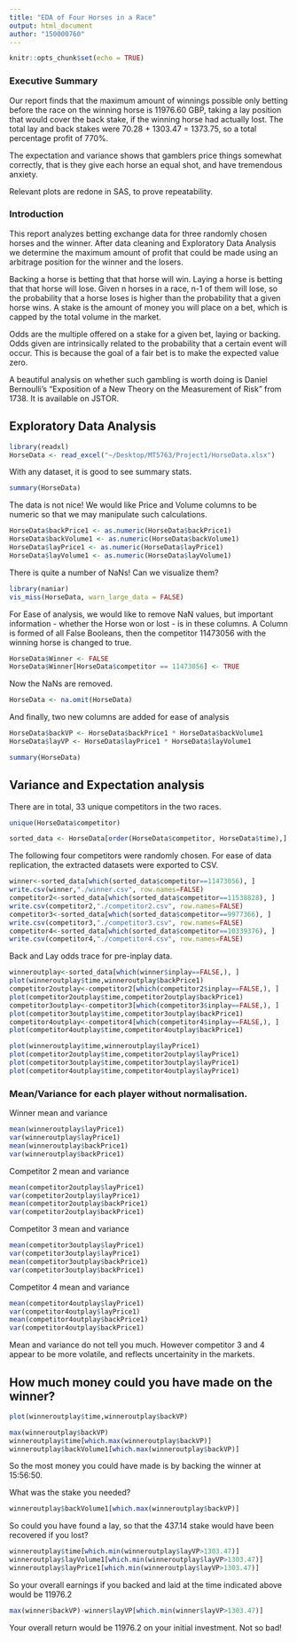 ```yaml
---
title: "EDA of Four Horses in a Race"
output: html_document
author: "150000760"
---
```


```r
knitr::opts_chunk$set(echo = TRUE)
```
### Executive Summary

Our report finds that the maximum amount of winnings possible only betting before the race on the winning horse is 11976.60 GBP, taking a lay position that would cover the back stake, if the winning horse had actually lost. The total lay and back stakes were 70.28 + 1303.47 = 1373.75, so a total percentage profit of 770%. 

The expectation and variance shows that gamblers price things somewhat correctly, that is they give each horse an equal shot, and have tremendous anxiety. 

Relevant plots are redone in SAS, to prove repeatability. 

### Introduction

This report analyzes betting exchange data for three randomly chosen horses and the winner. After data cleaning and Exploratory Data Analysis we determine the maximum amount of profit that could be made using an arbitrage position for the winner and the losers. 

Backing a horse is betting that that horse will win. Laying a horse is betting that that horse will lose. Given n horses in a race, n-1 of them will lose, so the probability that a horse loses is higher than the probability that a given horse wins. A stake is the amount of money you will place on a bet, which is capped by the total volume in the market. 

Odds are the multiple offered on a stake for a given bet, laying or backing. Odds given are intrinsically related to the probability that a certain event will occur. This is because the goal of a fair bet is to make the expected value zero. 

A beautiful analysis on whether such gambling is worth doing is Daniel Bernoulli's "Exposition of a New Theory on the Measurement of Risk" from 1738. It is available on JSTOR. 

## Exploratory Data Analysis

```r
library(readxl)
HorseData <- read_excel("~/Desktop/MT5763/Project1/HorseData.xlsx")
```


With any dataset, it is good to see summary stats. 

```r
summary(HorseData)
```

The data is not nice! We would like Price and Volume columns to be numeric so that we may manipulate such calculations. 

```r
HorseData$backPrice1 <- as.numeric(HorseData$backPrice1)
HorseData$backVolume1 <- as.numeric(HorseData$backVolume1)
HorseData$layPrice1 <- as.numeric(HorseData$layPrice1)
HorseData$layVolume1 <- as.numeric(HorseData$layVolume1)
```


There is quite a number of NaNs! Can we visualize them? 

```r
library(naniar)
vis_miss(HorseData, warn_large_data = FALSE)
```

For Ease of analysis, we would like to remove NaN values, but important information - whether the Horse won or lost - is in these columns. A Column is formed of all False Booleans, then the competitor 11473056 with the winning horse is changed to true. 

```r
HorseData$Winner <- FALSE
HorseData$Winner[HorseData$competitor == 11473056] <- TRUE

```
Now the NaNs are removed. 

```r
HorseData <- na.omit(HorseData)
```

And finally, two new columns are added for ease of analysis
```r
HorseData$backVP <- HorseData$backPrice1 * HorseData$backVolume1
HorseData$layVP <- HorseData$layPrice1 * HorseData$layVolume1
```

```r
summary(HorseData)
```


## Variance and Expectation analysis

There are in total, 33 unique competitors in the two races. 

```r
unique(HorseData$competitor)
```


```r
sorted_data <- HorseData[order(HorseData$competitor, HorseData$time),]
```

The following four competitors were randomly chosen. For ease of data replication, the extracted datasets were exported to CSV. 
```r
winner<-sorted_data[which(sorted_data$competitor==11473056), ]
write.csv(winner,"./winner.csv", row.names=FALSE)
competitor2<-sorted_data[which(sorted_data$competitor==11538828), ]
write.csv(competitor2,"./competitor2.csv", row.names=FALSE)
competitor3<-sorted_data[which(sorted_data$competitor==9977366), ]
write.csv(competitor3,"./competitor3.csv", row.names=FALSE)
competitor4<-sorted_data[which(sorted_data$competitor==10339376), ]
write.csv(competitor4,"./competitor4.csv", row.names=FALSE)
```

Back and Lay odds trace for pre-inplay data. 

```r

winneroutplay<-sorted_data[which(winner$inplay==FALSE,), ]
plot(winneroutplay$time,winneroutplay$backPrice1)
competitor2outplay<-competitor2[which(competitor2$inplay==FALSE,), ]
plot(competitor2outplay$time,competitor2outplay$backPrice1)
competitor3outplay<-competitor3[which(competitor3$inplay==FALSE,), ]
plot(competitor3outplay$time,competitor3outplay$backPrice1)
competitor4outplay<-competitor4[which(competitor4$inplay==FALSE,), ]
plot(competitor4outplay$time,competitor4outplay$backPrice1)
```


```r
plot(winneroutplay$time,winneroutplay$layPrice1)
plot(competitor2outplay$time,competitor2outplay$layPrice1)
plot(competitor3outplay$time,competitor3outplay$layPrice1)
plot(competitor4outplay$time,competitor4outplay$layPrice1)
```
### Mean/Variance for each player without normalisation. 


Winner mean and variance 
```r
mean(winneroutplay$layPrice1)
var(winneroutplay$layPrice1)
mean(winneroutplay$backPrice1)
var(winneroutplay$backPrice1)
```
Competitor 2 mean and variance

```r
mean(competitor2outplay$layPrice1)
var(competitor2outplay$layPrice1)
mean(competitor2outplay$backPrice1)
var(competitor2outplay$backPrice1)
```
Competitor 3 mean and variance

```r
mean(competitor3outplay$layPrice1)
var(competitor3outplay$layPrice1)
mean(competitor3outplay$backPrice1)
var(competitor3outplay$backPrice1)
```
Competitor 4 mean and variance
```r
mean(competitor4outplay$layPrice1)
var(competitor4outplay$layPrice1)
mean(competitor4outplay$backPrice1)
var(competitor4outplay$backPrice1)
```


Mean and variance do not tell you much. However competitor 3 and 4 appear to be more volatile, and reflects uncertainity in the markets. 


## How much money could you have made on the winner?

```r
plot(winneroutplay$time,winneroutplay$backVP)
```


```r

max(winneroutplay$backVP)
winneroutplay$time[which.max(winneroutplay$backVP)]
winneroutplay$backVolume1[which.max(winneroutplay$backVP)]
```
So the most money you could have made is by backing the winner at 15:56:50.

What was the stake you needed?

```r
winneroutplay$backVolume1[which.max(winneroutplay$backVP)]
```

So could you have found a lay, so that the 437.14 stake would have been recovered if you lost?

```r
winneroutplay$time[which.min(winneroutplay$layVP>1303.47)]
winneroutplay$layVolume1[which.min(winneroutplay$layVP>1303.47)]
winneroutplay$layPrice1[which.min(winneroutplay$layVP>1303.47)]
```
So your overall earnings if you backed and laid at the time indicated above would be 11976.2 

```r
max(winner$backVP)-winner$layVP[which.min(winner$layVP>1303.47)]
```
Your overall return would be 11976.2 on your initial investment. Not so bad!



